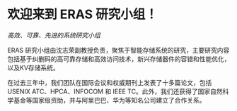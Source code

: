 # 欢迎来到 ERAS 研究小组！

*高效、可靠、先进的系统研究小组*

ERAS 研究小组由沈志荣副教授负责，聚焦于智能存储系统的研究，主要研究内容包括基于纠删码的高可靠存储和高效访问技术，新兴存储器件的容错和性能优化，以及KV存储系统。

在过去三年中，我们团队在国际会议和权威期刊上发表了十多篇论文，包括 USENIX ATC、HPCA、INFOCOM 和 IEEE TC。此外，我们还获得了国家自然科学基金等国家级资助，并与阿里巴巴、华为等知名公司建立了合作关系。

<HomeCarousel />